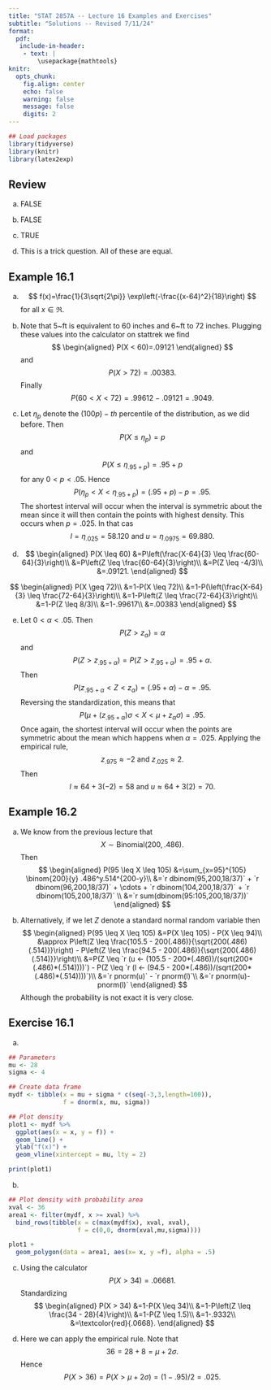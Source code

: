 ---
title: "STAT 2857A -- Lecture 16 Examples and Exercises"
subtitle: "Solutions -- Revised 7/11/24"
format: 
  pdf: 
   include-in-header: 
    - text: |
        \usepackage{mathtools}
knitr: 
  opts_chunk:
    fig.align: center
    echo: false
    warning: false
    message: false
    digits: 2
---

```{r}
## Load packages
library(tidyverse)
library(knitr)
library(latex2exp)
```

## Review

a) FALSE

b) FALSE

c) TRUE

d) This is a trick question. All of these are equal.

## Example 16.1 

a) 
$$
f(x)=\frac{1}{3\sqrt{2\pi}} \exp\left(-\frac{(x-64)^2}{18}\right)
$$
for all $x \in \Re$.

b) Note that 5~ft is equivalent to 60 inches and 6~ft to 72 inches. Plugging these values into the calculator on stattrek we find
$$
\begin{aligned}
      P(X < 60)=.09121
\end{aligned}
$$
and 
$$
P(X > 72) = .00383.
$$
Finally
$$
P(60 < X < 72)=.99612-.09121=.9049.
$$

c) Let $\eta_p$ denote the $(100p)-th$ percentile of the distribution, as we did before. Then 
$$
P(X \leq \eta_p)=p
$$
and
$$
P(X \leq \eta_{.95+p})=.95 + p
$$
for any $0 < p < .05$. Hence
$$
P(\eta_p < X < \eta_{.95+p})=(.95+p)-p=.95.
$$
The shortest interval will occur when the interval is symmetric about the mean since it will then contain the points with highest density. This occurs when $p=.025$. In that cas
$$
l=\eta_{.025}=58.120 \mbox{ and } u=\eta_{.0975}=69.880.
$$

d) 
$$
\begin{aligned}
      P(X \leq 60)
      &=P\left(\frac{X-64}{3} \leq \frac{60-64}{3}\right)\\
      &=P\left(Z \leq \frac{60-64}{3}\right)\\
      &=P(Z \leq -4/3)\\
      &=.09121.
\end{aligned}
$$

$$
\begin{aligned}
      P(X \geq 72)\\
      &=1-P(X \leq 72)\\
      &=1-P(\left(\frac{X-64}{3} \leq \frac{72-64}{3}\right)\\
      &=1-P\left(Z \leq \frac{72-64}{3}\right)\\
      &=1-P(Z \leq 8/3)\\
      &=1-.99617\\
      &=.00383
\end{aligned}
$$

e) Let $0<\alpha<.05$. Then 
$$
P(Z > z_\alpha)=\alpha
$$
and
$$
P(Z > z_{.95+\alpha})=P(Z>z_{.95+\alpha})=.95+\alpha.
$$
Then
$$
P(z_{.95+\alpha} < Z < z_\alpha)=(.95+\alpha)-\alpha=.95.
$$
Reversing the standardization, this means that
$$
P(\mu + (z_{.95+\alpha})\sigma < X < \mu + z_\alpha \sigma)=.95.
$$
Once again, the shortest interval will occur when the points are symmetric about the mean which happens when $\alpha=.025$. Applying the empirical rule\footnote{The exact values are -1.960 and 1.960.},
$$
z_{.975} \approx -2 \mbox{ and } z_{.025}\approx 2.
$$
Then
$$
l \approx 64 + 3(-2)=58 \mbox{ and } u \approx 64 + 3(2)=70.
$$

## Example 16.2

a) We know from the previous lecture that 
$$
X \sim \mbox{Binomial}(200,.486).
$$ 
Then
$$
\begin{aligned}
    P(95 \leq X \leq 105)
    &=\sum_{x=95}^{105} \binom{200}{y} .486^y.514^{200-y}\\
    &=`r dbinom(95,200,18/37)` +
      `r dbinom(96,200,18/37)` +
      \cdots +
      `r dbinom(104,200,18/37)` +
      `r dbinom(105,200,18/37)` \\
    &=`r sum(dbinom(95:105,200,18/37))`
\end{aligned}
$$
  
b) Alternatively, if we let $Z$ denote a standard normal random variable then 
$$
  \begin{aligned}
    P(95 \leq X \leq 105)
    &=P(X \leq 105) - P(X \leq 94)\\
    &\approx P\left(Z \leq \frac{105.5 - 200(.486)}{\sqrt{200(.486)(.514)}}\right) -
      P\left(Z \leq \frac{94.5 - 200(.486)}{\sqrt{200(.486)(.514)}}\right)\\
    &=P(Z \leq `r (u <- (105.5 - 200*(.486))/(sqrt(200*(.486)*(.514))))`) -
      P(Z \leq `r (l <- (94.5 - 200*(.486))/(sqrt(200*(.486)*(.514))))`)\\
    &=`r pnorm(u)` - `r pnorm(l)`\\
    &=`r pnorm(u)-pnorm(l)`
  \end{aligned}
$$
Although the probability is not exact it is very close.

## Exercise 16.1

a) 
```{r}
## Parameters
mu <- 28
sigma <- 4

## Create data frame
mydf <- tibble(x = mu + sigma * c(seq(-3,3,length=100)),
               f = dnorm(x, mu, sigma))

## Plot density
plot1 <- mydf %>%
  ggplot(aes(x = x, y = f)) +
  geom_line() +
  ylab("f(x)") +
  geom_vline(xintercept = mu, lty = 2)

print(plot1)
```

b) 
```{r}
## Plot density with probability area
xval <- 36
area1 <- filter(mydf, x >= xval) %>%
  bind_rows(tibble(x = c(max(mydf$x), xval, xval),
                   f = c(0,0, dnorm(xval,mu,sigma))))

plot1 +
  geom_polygon(data = area1, aes(x= x, y =f), alpha = .5)
```

c) Using the calculator
$$
P(X > 34)=.06681.
$$
Standardizing
$$
\begin{aligned}
P(X > 34)
&=1-P(X \leq 34)\\
&=1-P\left(Z \leq \frac{34 - 28}{4}\right)\\
&=1-P(Z \leq 1.5)\\
&=1-.9332\\
&=\textcolor{red}{.0668}.
\end{aligned}
$$

d) Here we can apply the empirical rule. Note that
$$
36=28 + 8=\mu + 2\sigma.
$$
Hence
$$
P(X > 36)=P(X >  \mu + 2\sigma)=(1-.95)/2=.025.
$$